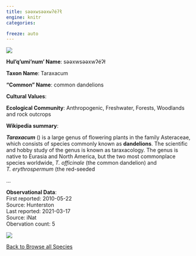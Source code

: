 ```yaml
---
title: səәxwsəәxwʔéʔł
engine: knitr
categories:

freeze: auto
---
```

![](https://inaturalist-open-data.s3.amazonaws.com/photos/35280454/medium.jpg){fig-alt="səәxwsəәxwʔéʔł - common dandelions"}

**Hul'q'umi'num' Name**: səәxwsəәxwʔéʔł



**Taxon Name**: Taraxacum

**"Common" Name**: common dandelions

**Cultural Values**:  

::: {layout-nrow=1 style="width:60%"}

:::

**Ecological Community**: Anthropogenic, Freshwater, Forests, Woodlands and rock outcrops

**Wikipedia summary**:  
<p class="mw-empty-elt">

</p>
<p><i><b>Taraxacum</b></i> (<span></span>) is a large genus of flowering plants in the family Asteraceae, which consists of species commonly known as <b>dandelions</b>. The scientific and hobby study of the genus is known as taraxacology. The genus is native to Eurasia and North America, but the two most commonplace species worldwide, <i>T.&#160;officinale</i> (the common dandelion) and <i>T.&#160;erythrospermum</i> (the red-seeded</p>...

**Observational Data**:   
First reported: 2010-05-22  
Source: Hunterston  
Last reported: 2021-03-17  
Source: iNat  
Obervation count: 5

![](community_dist.png)

[<i class="fa fa-arrow-left" aria-hidden="true"></i> Back to Browse all Species](/taxa.html)
